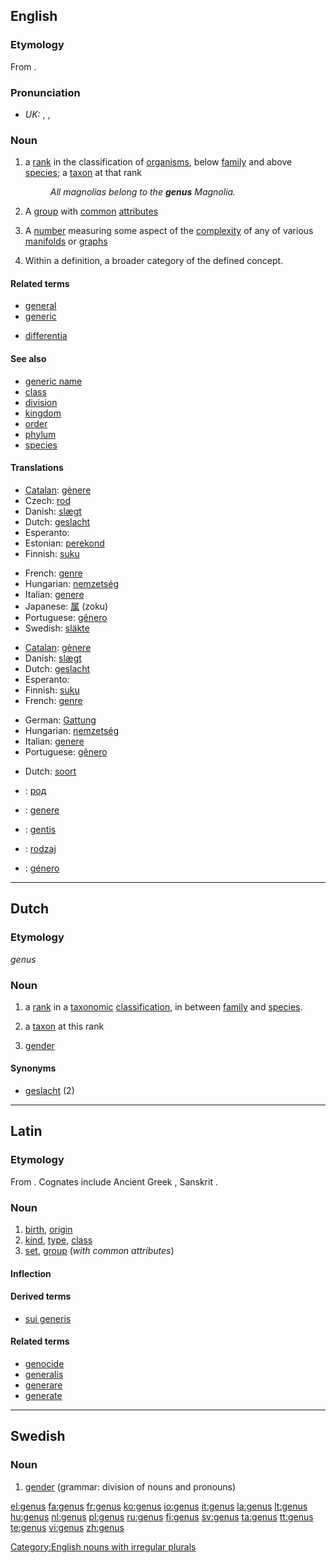 ==English==
{{wikipedia|dab=Genus (disambiguation)|mul=Genus}}

===Etymology===
From {{etyl|la}} {{term|genus|lang=la}}.

===Pronunciation===
* ''UK:'' {{enPR|jēn'əs}}, {{IPA|/ˈdʒiːnəs/}}, {{SAMPA|/"dZi:n@s/}}

===Noun===
{{en-noun|gen|era}}

# {{context|biology|taxonomy}} a [[rank]] in the classification of [[organism]]s, below [[family]] and above [[species]]; a [[taxon]] at that rank
#: ''All magnolias belong to the '''genus''' Magnolia.''
# A [[group]] with [[common]] [[attribute]]s
# {{topology}} A [[number]] measuring some aspect of the [[complexity]] of any of various [[manifold]]s or [[graph]]s
# {{semantics}} Within a definition, a broader category of the defined concept.

====Related terms====
* [[general]]
* [[generic]]
* {{sense|semantics}} [[differentia]]

====See also====
* [[generic name]]
* [[class]]
* [[division]]
* [[kingdom]]
* [[order]]
* [[phylum]]
* [[species]]

====Translations====
{{trans-top|rank in a taxonomic classification between family and species}}
* [[Catalan]]: [[gènere]] {{m}}
* Czech: [[rod]] {{m}}
* Danish: [[slægt]] {{c}}
* Dutch: [[geslacht]] {{n}}
* Esperanto: {{t+|eo|genro}}
* Estonian: [[perekond]]
* Finnish: [[suku]]
{{trans-mid}}
* French: [[genre]] {{m}}
* Hungarian: [[nemzetség]]
* Italian: [[genere]] {{m}}
* Japanese: [[属]] (zoku)
* Portuguese: [[gênero]] {{m}}
* Swedish: [[släkte]]
{{trans-bottom}}

{{trans-top|taxon at this rank}}
* [[Catalan]]: [[gènere]]
* Danish: [[slægt]] {{c}}
* Dutch: [[geslacht]] {{n}}
* Esperanto: {{t+|eo|genro}}
* Finnish: [[suku]]
* French: [[genre]] {{m}}
{{trans-mid}}
* German: [[Gattung]] {{f}}
* Hungarian: [[nemzetség]]
* Italian: [[genere]] {{m}}
* Portuguese: [[gênero]] {{m}}
{{trans-bottom}}

{{trans-top|group with common attributes}}
* Dutch: [[soort]] {{f}}
{{trans-mid}}
{{trans-bottom}}

{{checktrans-top}}
* {{ttbc|Bulgarian}}: [[род]] {{m}}
* {{ttbc|Interlingua}}: [[genere]]
* {{ttbc|Lithuanian}}: [[gentis]] {{f}}
* {{ttbc|Polish}}: [[rodzaj]] {{m}}
* {{ttbc|Spanish}}: [[género]] {{m}}
{{trans-bottom}}

[[Category:English nouns with irregular plurals]]

----

==Dutch==

===Etymology===
{{L.}} ''genus''

===Noun===
{{nl-noun|g=n|genera|-}}

# {{botany}} a [[rank]] in a [[taxonomic]] [[classification]], in between [[family]] and [[species]].
# {{botany}} a [[taxon]] at this rank
# {{linguistics}} [[gender]]

====Synonyms====
* [[geslacht]] (2)

----

==Latin==

===Etymology===
From {{proto|Indo-European|ǵénh₁os|race|lang=la}}. Cognates include Ancient Greek {{term|sc=polytonic|γένος|tr=genos||race, stock, kin, kind|lang=grc}}, Sanskrit {{term|sc=Deva|जनस्|tr=jánas||race, class of beings||lang=sa}}.

===Noun===
{{la-noun|genus|generis|generis|n|third}}

# [[birth]], [[origin]]
# [[kind]], [[type]], [[class]]
# [[set]], [[group]] (''with common attributes'')

====Inflection====
{{la-decl-3rd-N|genus|genus|gener}}

====Derived terms====
* [[sui generis]]

====Related terms====
* [[genocide]]
* [[generalis]]
* [[generare]]
* [[generate]]

----

==Swedish==

===Noun===
{{infl|sv|noun|g=n}}

# [[gender]] (grammar: division of nouns and pronouns)

{{tbot entry|Swedish|gender|2008|April|sv}}

[[el:genus]]
[[fa:genus]]
[[fr:genus]]
[[ko:genus]]
[[io:genus]]
[[it:genus]]
[[la:genus]]
[[lt:genus]]
[[hu:genus]]
[[nl:genus]]
[[pl:genus]]
[[ru:genus]]
[[fi:genus]]
[[sv:genus]]
[[ta:genus]]
[[tt:genus]]
[[te:genus]]
[[vi:genus]]
[[zh:genus]]
